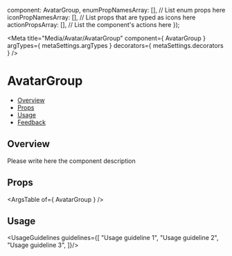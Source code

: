
  component: AvatarGroup,
  enumPropNamesArray: [], // List enum props here
  iconPropNamesArray: [], // List props that are typed as icons here
  actionPropsArray: [], // List the component's actions here
});

<Meta
  title="Media/Avatar/AvatarGroup"
  component={ AvatarGroup }
  argTypes={ metaSettings.argTypes }
  decorators={ metaSettings.decorators }
/>

<!--- Component documentation -->

# AvatarGroup
- [Overview](#overview)
- [Props](#props)
- [Usage](#usage)
- [Feedback](#feedback)

## Overview
Please write here the component description

<Canvas>
  <Story name="Overview">
    <AvatarGroup size={Avatar.sizes.SMALL}>
      <Avatar type={Avatar.types.TEXT} text="MR" backgroundColor={Avatar.colors.DONE_GREEN}/>
      <Avatar src={person1} type={Avatar.types.IMG} />
      <Avatar src={person2} type={Avatar.types.IMG} />
      <Avatar src={person3} type={Avatar.types.IMG} />
      <Avatar src={person1} type={Avatar.types.IMG} />
      <Avatar src={person2} type={Avatar.types.IMG} />
      <Avatar src={person3} type={Avatar.types.IMG} />
    </AvatarGroup>
  </Story>
</Canvas>

## Props
<ArgsTable of={ AvatarGroup } />

## Usage
<UsageGuidelines guidelines={[
  "Usage guideline 1",
  "Usage guideline 2",
  "Usage guideline 3",
]}/>